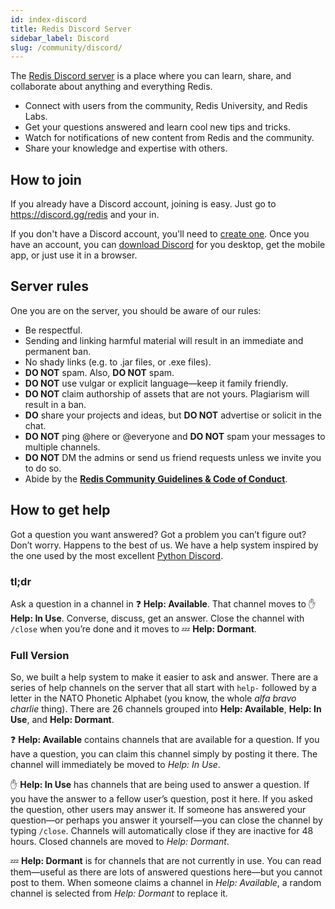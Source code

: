 ```yaml
---
id: index-discord
title: Redis Discord Server
sidebar_label: Discord
slug: /community/discord/
---
```


The [Redis Discord server](https://discord.gg/redis) is a place where you can learn, share, and collaborate about anything and everything Redis.

- Connect with users from the community, Redis University, and Redis Labs.
- Get your questions answered and learn cool new tips and tricks.
- Watch for notifications of new content from Redis and the community.
- Share your knowledge and expertise with others.


## How to join

If you already have a Discord account, joining is easy. Just go to https://discord.gg/redis and your in.

If you don't have a Discord account, you'll need to [create one](https://discord.com/register). Once you have an account, you can [download Discord](https://discord.com/) for you desktop, get the mobile app, or just use it in a browser.


## Server rules

One you are on the server, you should be aware of our rules:


- Be respectful.
- Sending and linking harmful material will result in an immediate and permanent ban.
- No shady links (e.g. to .jar files, or .exe files).
- **DO NOT** spam. Also, **DO NOT** spam.
- **DO NOT** use vulgar or explicit language—keep it family friendly.
- **DO NOT** claim authorship of assets that are not yours. Plagiarism will result in a ban.
- **DO** share your projects and ideas, but **DO NOT** advertise or solicit in the chat.
- **DO NOT** ping @here or @everyone and **DO NOT** spam your messages to multiple channels.
- **DO NOT** DM the admins or send us friend requests unless we invite you to do so.
- Abide by the **[Redis Community Guidelines & Code of Conduct](https://redislabs.com/community/community-guidelines-code-of-conduct/)**.

## How to get help

Got a question you want answered? Got a problem you can’t figure out? Don’t worry. Happens to the best of us. We have a help system inspired by the one used by the most excellent [Python Discord](https://pythondiscord.com/).

### tl;dr

Ask a question in a channel in :question: **Help: Available**. That channel moves to :raised_hand: **Help: In Use**. Converse, discuss, get an answer. Close the channel with `/close` when you’re done and it moves to :zzz: **Help: Dormant**.

### Full Version

So, we built a help system to make it easier to ask and answer. There are a series of help channels on the server that all start with `help-` followed by a letter in the NATO Phonetic Alphabet (you know, the whole *alfa bravo charlie* thing). There are 26 channels grouped into **Help: Available**, **Help: In Use**, and **Help: Dormant**.

:question: **Help: Available** contains channels that are available for a question. If you have a question, you can claim this channel simply by posting it there. The channel will immediately be moved to *Help: In Use*.

:raised_hand: **Help: In Use** has channels that are being used to answer a question. If you have the answer to a fellow user’s question, post it here. If you asked the question, other users may answer it. If someone has answered your question—or perhaps you answer it yourself—you can close the channel by typing `/close`. Channels will automatically close if they are inactive for 48 hours. Closed channels are moved to *Help: Dormant*.

:zzz:  **Help: Dormant** is for channels that are not currently in use. You can read them—useful as there are lots of answered questions here—but you cannot post to them. When someone claims a channel in *Help: Available*, a random channel is selected from *Help: Dormant* to replace it.
